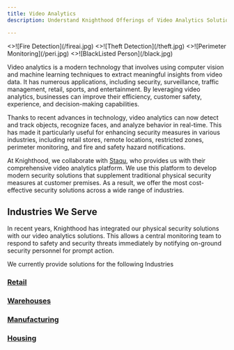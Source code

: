 ```yaml
---
title: Video Analytics 
description: Understand Knighthood Offerings of Video Analytics Solutions offered along with Physical Security for our Customers

---
```




<Cards num={2}>
<div className="mx-auto lg:grid lg:grid-cols-4 md:grid md:grid-cols-4  sm:grid sm:grid-cols-2  ">
  <Card image className="mx-5" href="/services/security/ess/video_analytics" title="" >
    <>![Fire Detection](/fireai.jpg)</>
  </Card>
  <Card image className="mx-5" href="/services/security/ess/video_analytics" title="" >
    <>![Theft Detection](/theft.jpg)</>
  </Card>
   <Card image className="mx-5" href="/services/security/ess/video_analytics" title="" >
    <>![Perimeter Monitoring](/peri.jpg)</>
  </Card>
  <Card image className="mx-5" href="/services/security/ess/video_analytics" title="" >
    <>![BlackListed Person](/black.jpg)</>
  </Card>
  </div>
</Cards>




Video analytics is a modern technology that involves using computer vision and machine learning techniques to extract meaningful insights from video data. It has numerous applications, including security, surveillance, traffic management, retail, sports, and entertainment. By leveraging video analytics, businesses can improve their efficiency, customer safety, experience, and decision-making capabilities.

Thanks to recent advances in technology, video analytics can now detect and track objects, recognize faces, and analyze behavior in real-time. This has made it particularly useful for enhancing security measures in various industries, including retail stores, remote locations, restricted zones, perimeter monitoring, and fire and safety hazard notifications.

At Knighthood, we collaborate with [Staqu](https://www.staqu.com), who provides us with their comprehensive video analytics platform. We use this platform to develop modern security solutions that supplement traditional physical security measures at customer premises. As a result, we offer the most cost-effective security solutions across a wide range of industries.

## Industries We Serve

In recent years, Knighthood has integrated our physical security solutions with our video analytics solutions. This allows a central monitoring team to respond to safety and security threats immediately by notifying on-ground security personnel for prompt action.

We currently provide solutions for the following Industries

### [Retail](video_analytics/retail)
### [Warehouses](video_analytics/warehouse)
### [Manufacturing](video_analytics/manufacturing)
### [Housing](video_analytics/housing) 

